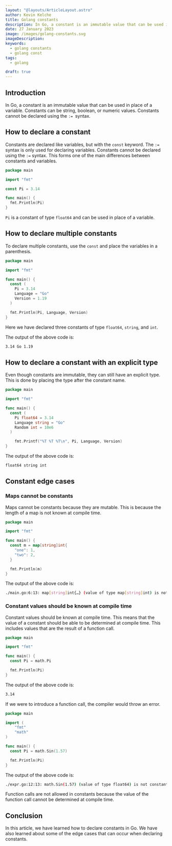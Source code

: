 ```yaml
---
layout: "@layouts/ArticleLayout.astro"
author: Kevin Kelche
title: Golang constants
description: In Go, a constant is an immutable value that can be used in place of a variable. Constants are declared like variables, but with the const keyword.
date: 27 January 2023
image: /images/golang-constants.svg
imageDescription:
keywords:
  - golang constants
  - golang const
tags:
  - golang

draft: true
---
```



## Introduction

In Go, a constant is an immutable value that can be used in place of a variable. Constants can be string, boolean, or numeric values. Constants cannot be declared using the `:= `syntax.

## How to declare a constant <SectionLink id="how-to-declare-a-constant" />

Constants are declared like variables, but with the `const` keyword. The `:=` syntax is only used for declaring variables. Constants cannot be declared using the `:=` syntax. This forms one of the main differences between constants and variables.

```go title="main.go"
package main

import "fmt"

const Pi = 3.14

func main() {
  fmt.Println(Pi)
}
```

`Pi` is a constant of type `float64` and can be used in place of a variable.

## How to declare multiple constants <SectionLink id="how-to-declare-multiple-constants" />

To declare multiple constants, use the `const` and place the variables in a parenthesis.

```go title="main.go"
package main

import "fmt"

func main() {
  const (
    Pi = 3.14
    Language = "Go"
    Version = 1.19
  )

  fmt.Println(Pi, Language, Version)
}
```

Here we have declared three constants of type `float64`, `string`, and `int`.

The output of the above code is:

```bash title="output"
3.14 Go 1.19
```

## How to declare a constant with an explicit type <SectionLink id="how-to-declare-a-constant-with-an-explicit-type" />

Even though constants are immutable, they can still have an explicit type. This is done by placing the type after the constant name.

```go title="main.go"
package main

import "fmt"

func main() {
  const (
    Pi float64 = 3.14
    Language string = "Go"
    Random int = 10e6
  )

    fmt.Printf("%T %T %T\n", Pi, Language, Version)
}
```

The output of the above code is:

```bash title="output"
float64 string int
```

## Constant edge cases <SectionLink id="constant-edge-cases" />

### Maps cannot be constants <SectionLink id="maps-cannot-be-constants" />

Maps cannot be constants because they are mutable. This is because the length of a map is not known at compile time.

```go title="main.go"
package main

import "fmt"

func main() {
  const m = map[string]int{
    "one": 1,
    "two": 2,
  }

  fmt.Println(m)
}
```

The output of the above code is:

```bash title="output"
./main.go:6:13: map[string]int{…} (value of type map[string]int) is not constant
```

### Constant values should be known at compile time <SectionLink id="constant-values-should-be-known-at-compile-time" />

Constant values should be known at compile time. This means that the value of a constant should be able to be determined at compile time. This includes values that are the result of a function call.

```go title="main.go"
package main

import "fmt"

func main() {
  const Pi = math.Pi

  fmt.Println(Pi)
}
```

The output of the above code is:

```bash title="output"
3.14
```

If we were to introduce a function call, the compiler would throw an error.

```go title="main.go"
package main

import (
    "fmt"
    "math"
)

func main() {
  const Pi = math.Sin(1.57)

  fmt.Println(Pi)
}
```

The output of the above code is:

```bash title="output"
./expr.go:12:13: math.Sin(1.57) (value of type float64) is not constant
```

Function calls are not allowed in constants because the value of the function call cannot be determined at compile time.

## Conclusion

In this article, we have learned how to declare constants in Go. We have also learned about some of the edge cases that can occur when declaring constants.
